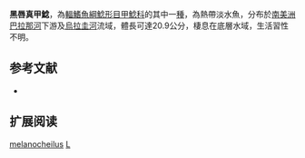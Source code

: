 {{Speciesbox
| name = 黑唇真甲鯰
| image = 
| image_width = 250px
| image_caption = 
| status = NE
| status_system = IUCN3.1
| genus = Loricariichthys
| species = melanocheilus
| authority = Reis & Pereira, 2000
| synonyms = 
}}

'''黑唇真甲鯰'''，為[[輻鰭魚綱|輻鰭魚綱]][[鯰形目|鯰形目]][[甲鯰科|甲鯰科]]的其中一[[種|種]]，為熱帶淡水魚，分布於[[南美洲|南美洲]][[巴拉那河|巴拉那河]]下游及[[烏拉圭河|烏拉圭河]]流域，體長可達20.9公分，棲息在底層水域，生活習性不明。
==参考文献==
*{{FishBase_species|genus=Loricariichthys|species=melanocheilus|year=2014|month=11}}

== 扩展阅读 ==
{{refbegin}}
{{wikispecies-inline|Loricariichthys melanocheilus|黑唇真甲鯰}}
{{refend}}
{{Taxonbar|from=Q5528221}}

[[Category:真甲鯰屬|melanocheilus]]
[[Category:2000年描述的鱼类|L]]